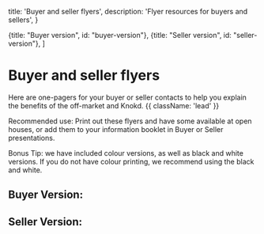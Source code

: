 
  title: 'Buyer and seller flyers',
  description:
    'Flyer resources for buyers and sellers',
}

  {title: "Buyer version", id: "buyer-version"},
  {title: "Seller version", id: "seller-version"},
]

# Buyer and seller flyers

Here are one-pagers for your buyer or seller contacts to help you explain the benefits of the off-market and Knokd. {{ className: 'lead' }}

Recommended use: Print out these flyers and have some available at open houses, or add them to your information booklet in Buyer or Seller presentations. 

Bonus Tip: we have included colour versions, as well as black and white versions. If you do not have colour printing, we recommend using the black and white. 

## Buyer Version:

<MarketingAssets>
  <MarketingAsset
    src="/images/screenshots/marketing-resources/buyer-color_preview.png"
    alt="Color version of the buyer's flyer"
    layout='flyer'
  />
  <MarketingAsset
    src="/images/screenshots/marketing-resources/buyer-black-and-white_preview.png"
    alt="Black and white version of the buyer's flyer"
    layout='flyer'
  />
</MarketingAssets>  

## Seller Version:

<MarketingAssets>
  <MarketingAsset
    src="/images/screenshots/marketing-resources/seller-color_preview.png"
    alt="Color version of the seller's flyer"
    layout='flyer'
  />
  <MarketingAsset
    src="/images/screenshots/marketing-resources/seller-black-and-white_preview.png"
    alt="Black and white version of the seller's flyer"
    layout='flyer'
  />
</MarketingAssets>

<Resources/>
